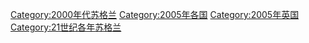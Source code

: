 [[Category:2000年代苏格兰|Category:2000年代苏格兰]]
[[Category:2005年各国|Category:2005年各国]]
[[Category:2005年英国|Category:2005年英国]]
[[Category:21世纪各年苏格兰|Category:21世纪各年苏格兰]]